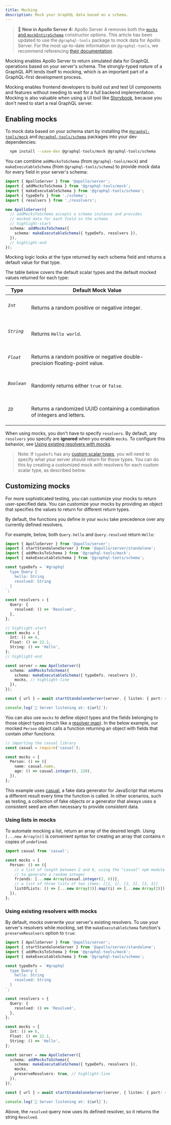 ```yaml
---
title: Mocking
description: Mock your GraphQL data based on a schema.
---
```



> 📣 **New in Apollo Server 4:** Apollo Server 4 removes both the [`mocks` and `mockEntireSchema`](../migration/#mocks-and-mockentireschema) constructor options. This article has been updated to use the `@graphql-tools` package to mock data for Apollo Server. For the most up-to-date information on `@graphql-tools`, we recommend referencing [their documentation](https://www.graphql-tools.com/docs/mocking).

Mocking enables Apollo Server to return simulated data for GraphQL operations based on your server's schema. The strongly-typed nature of a GraphQL API lends itself to mocking, which is an important part of a GraphQL-first development process.

Mocking enables frontend developers to build out and test UI components and features without needing to wait for a full backend implementation. Mocking is also valuable when using a UI tool like [Storybook](https://storybook.js.org/), because you don't need to start a real GraphQL server.

## Enabling mocks

To mock data based on your schema start by installing the [`@graphql-tools/mock`](https://www.graphql-tools.com/docs/mocking) and [`@graphql-tools/schema`](https://www.graphql-tools.com/docs/generate-schema#makeexecutableschemaoptions) packages into your dev dependencies:

```bash
  npm install --save-dev @graphql-tools/mock @graphql-tools/schema
```

You can combine `addMocksToSchema` (from `@graphql-tools/mock`) and `makeExecutableSchema` (from `@graphql-tools/schema`) to provide mock data for every field in your server's schema:

<MultiCodeBlock>

```ts
import { ApolloServer } from '@apollo/server';
import { addMocksToSchema } from '@graphql-tools/mock';
import { makeExecutableSchema } from '@graphql-tools/schema';
import { typeDefs } from './schema';
import { resolvers } from './resolvers';

new ApolloServer({
  // addMocksToSchema accepts a schema instance and provides
  // mocked data for each field in the schema
  // highlight-start
  schema: addMocksToSchema({
    schema: makeExecutableSchema({ typeDefs, resolvers }),
  }),
  // highlight-end
});
```

</MultiCodeBlock>

Mocking logic looks at the type returned by each schema field and returns a default value for that type.

The table below covers the default scalar types and the default mocked values returned for each type:

<table class="field-table">
  <thead>
    <tr>
      <th>Type</th>
      <th>Default Mock Value</th>
    </tr>
  </thead>

<tbody>
<tr >
<td>

###### `Int`

</td>
<td>

Returns a random positive or negative integer.

</td>
</tr>

<tr>
<td>

###### `String`

</td>
<td>

Returns `Hello world`.

</td>
</tr>

<tr>
<td>

###### `Float`

</td>
<td>

Returns a random positive or negative double-precision floating-point value.

</td>
</tr>

<tr>
<td>

###### `Boolean`

</td>
<td>

Randomly returns either `true` or `false`.

</td>
</tr>

<tr>
<td>

###### `ID`

</td>
<td>

Returns a randomized UUID containing a combination of integers and letters.

</td>
</tr>

</tbody>
</table>

When using mocks, you don't have to specify `resolvers`. By default, any `resolvers` you specify are **ignored** when you enable `mocks`. To configure this behavior, see [Using existing resolvers with mocks](#using-existing-resolvers-with-mocks).

> Note: If `typeDefs` has any [custom scalar types](../schema/custom-scalars/#providing-custom-scalars-to-apollo-server), you will need to specify what your server should return for those types. You can do this by creating a customized mock with resolvers for each custom scalar type, as described below.

## Customizing mocks

<TopLevelAwait />

For more sophisticated testing, you can customize your mocks to return user-specified data. You can customize your mocks by providing an object that specifies the values to return for different return types.

By default, the functions you define in your `mocks` take precedence over any currently defined resolvers.

For example, below, both `Query.hello` and `Query.resolved` return `Hello`:

<MultiCodeBlock>

```ts
import { ApolloServer } from '@apollo/server';
import { startStandaloneServer } from '@apollo/server/standalone';
import { addMocksToSchema } from '@graphql-tools/mock';
import { makeExecutableSchema } from '@graphql-tools/schema';

const typeDefs = `#graphql
  type Query {
    hello: String
    resolved: String
  }
`;

const resolvers = {
  Query: {
    resolved: () => 'Resolved',
  },
};

// highlight-start
const mocks = {
  Int: () => 6,
  Float: () => 22.1,
  String: () => 'Hello',
};
// highlight-end

const server = new ApolloServer({
  schema: addMocksToSchema({
    schema: makeExecutableSchema({ typeDefs, resolvers }),
    mocks, // highlight-line
  }),
});

const { url } = await startStandaloneServer(server, { listen: { port: 4000 } });

console.log(`🚀 Server listening at: ${url}`);
```

</MultiCodeBlock>

You can also use `mocks` to define object types and the fields belonging to those object types (much like a [resolver map](../data/resolvers/#base-syntax)). In the below example, our mocked `Person` object calls a function returning an object with fields that contain _other_ functions:

<MultiCodeBlock>

```ts
// importing the casual library
const casual = require('casual');

const mocks = {
  Person: () => ({
    name: casual.name,
    age: () => casual.integer(0, 120),
  }),
};
```

</MultiCodeBlock>

This example uses [casual](https://github.com/boo1ean/casual), a fake data generator for JavaScript that returns a different result every time the function is called. In other scenarios, such as testing, a collection of fake objects or a generator that always uses a consistent seed are often necessary to provide consistent data.

### Using lists in mocks

To automate mocking a list, return an array of the desired length. Using `[...new Array(n)]` is convenient syntax for creating an array that contains _n_ copies of `undefined`.

<MultiCodeBlock>

```ts
import casual from 'casual';

const mocks = {
  Person: () => ({
    // a list of length between 2 and 6, using the "casual" npm module
    // to generate a random integer
    friends: [...new Array(casual.integer(2, 6))],
    // a list of three lists of two items: [[1, 1], [2, 2], [3, 3]]
    listOfLists: () => [...new Array(3)].map((i) => [...new Array(2)]),
  }),
};
```

</MultiCodeBlock>

### Using existing resolvers with mocks

By default, mocks overwrite your server's existing resolvers. To use your server's resolvers while mocking, set the `makeExecutableSchema` function's `preserveResolvers` option to `true`:

<MultiCodeBlock>

```ts
import { ApolloServer } from '@apollo/server';
import { startStandaloneServer } from '@apollo/server/standalone';
import { addMocksToSchema } from '@graphql-tools/mock';
import { makeExecutableSchema } from '@graphql-tools/schema';

const typeDefs = `#graphql
  type Query {
    hello: String
    resolved: String
  }
`;

const resolvers = {
  Query: {
    resolved: () => 'Resolved',
  },
};

const mocks = {
  Int: () => 6,
  Float: () => 22.1,
  String: () => 'Hello',
};

const server = new ApolloServer({
  schema: addMocksToSchema({
    schema: makeExecutableSchema({ typeDefs, resolvers }),
    mocks,
    preserveResolvers: true, // highlight-line
  }),
});

const { url } = await startStandaloneServer(server, { listen: { port: 4000 } });

console.log(`🚀 Server listening at: ${url}`);
```

</MultiCodeBlock>

Above, the `resolved` query now uses its defined resolver, so it returns the string `Resolved`.
